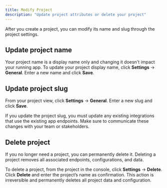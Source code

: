 ```yaml
---
title: Modify Project
description: "Update project attributes or delete your project"
---
```


After you create a project, you can modify its name and slug through the project settings.

## Update project name

Your project name is a display name only and changing it doesn't impact your running app. To update your project display name, click **Settings** → **General**. Enter a new name and click **Save**.

## Update project slug

From your project view, click **Settings** → **General**. Enter a new slug and click **Save**.

<Warning>
  If you update the project slug, you must update any existing integrations that
  use the existing app endpoints. Make sure to communicate these changes with
  your team or stakeholders.
</Warning>

## Delete project

If you no longer need a project, you can permanently delete it. Deleting a project removes all associated endpoints, configurations, and data.

To delete a project, from the project in the console, click **Settings** → **Delete**. Click **Delete** and enter the project’s name as confirmation. This action is irreversible and permanently deletes all project data and configuration.
